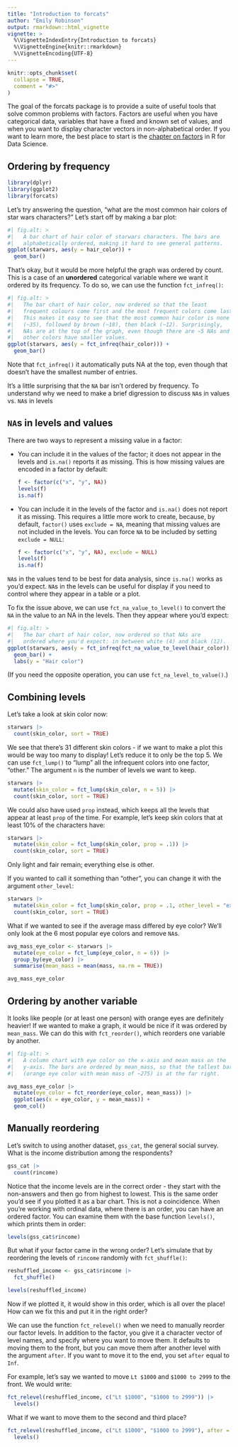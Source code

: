 ```yaml
---
title: "Introduction to forcats"
author: "Emily Robinson"
output: rmarkdown::html_vignette
vignette: >
  %\VignetteIndexEntry{Introduction to forcats}
  %\VignetteEngine{knitr::rmarkdown}
  %\VignetteEncoding{UTF-8}
---
```


```r
knitr::opts_chunk$set(
  collapse = TRUE,
  comment = "#>"
)
```

The goal of the forcats package is to provide a suite of useful tools that solve common problems with factors.
Factors are useful when you have categorical data, variables that have a fixed and known set of values, and when you want to display character vectors in non-alphabetical order.
If you want to learn more, the best place to start is the [chapter on factors](https://r4ds.had.co.nz/factors.html) in R for Data Science.

## Ordering by frequency

```r
library(dplyr)
library(ggplot2)
library(forcats)
```

Let's try answering the question, "what are the most common hair colors of star wars characters?" Let's start off by making a bar plot:

```r
#| fig.alt: >
#|   A bar chart of hair color of starwars characters. The bars are
#|   alphabetically ordered, making it hard to see general patterns.
ggplot(starwars, aes(y = hair_color)) + 
  geom_bar()
```

That's okay, but it would be more helpful the graph was ordered by count.
This is a case of an **unordered** categorical variable where we want it ordered by its frequency.
To do so, we can use the function `fct_infreq()`:

```r
#| fig.alt: >
#|   The bar chart of hair color, now ordered so that the least
#|   frequent colours come first and the most frequent colors come last.
#|   This makes it easy to see that the most common hair color is none 
#|   (~35), followed by brown (~18), then black (~12). Surprisingly,
#|   NAs are at the top of the graph, even though there are ~5 NAs and 
#|   other colors have smaller values.
ggplot(starwars, aes(y = fct_infreq(hair_color))) + 
  geom_bar()
```

Note that `fct_infreq()` it automatically puts NA at the top, even though that doesn't have the smallest number of entries.

It's a little surprising that the `NA` bar isn't ordered by frequency.
To understand why we need to make a brief digression to discuss `NA`s in values vs. `NA`s in levels

## `NA`s in levels and values

There are two ways to represent a missing value in a factor:

-   You can include it in the values of the factor; it does not appear in the levels and `is.na()` reports it as missing.
    This is how missing values are encoded in a factor by default:

    ```r
    f <- factor(c("x", "y", NA))
    levels(f)
    is.na(f)
    ```

-   You can include it in the levels of the factor and `is.na()` does not report it as missing.
    This requires a little more work to create, because, by default, `factor()` uses `exclude = NA`, meaning that missing values are not included in the levels.
    You can force `NA` to be included by setting `exclude = NULL`:

    ```r
    f <- factor(c("x", "y", NA), exclude = NULL)
    levels(f)
    is.na(f)
    ```

`NA`s in the values tend to be best for data analysis, since `is.na()` works as you'd expect.
`NA`s in the levels can be useful for display if you need to control where they appear in a table or a plot.

To fix the issue above, we can use `fct_na_value_to_level()` to convert the `NA` in the value to an NA in the levels.
Then they appear where you'd expect:

```r
#| fig.alt: >
#|   The bar chart of hair color, now ordered so that NAs are 
#|   ordered where you'd expect: in between white (4) and black (12).
ggplot(starwars, aes(y = fct_infreq(fct_na_value_to_level(hair_color)))) + 
  geom_bar() + 
  labs(y = "Hair color")
```

(If you need the opposite operation, you can use `fct_na_level_to_value()`.)

## Combining levels

Let's take a look at skin color now:

```r
starwars |>
  count(skin_color, sort = TRUE)
```

We see that there's 31 different skin colors - if we want to make a plot this would be way too many to display!
Let's reduce it to only be the top 5.
We can use `fct_lump()` to "lump" all the infrequent colors into one factor, "other." The argument `n` is the number of levels we want to keep.

```r
starwars |>
  mutate(skin_color = fct_lump(skin_color, n = 5)) |>
  count(skin_color, sort = TRUE)
```

We could also have used `prop` instead, which keeps all the levels that appear at least `prop` of the time.
For example, let's keep skin colors that at least 10% of the characters have:

```r
starwars |>
  mutate(skin_color = fct_lump(skin_color, prop = .1)) |>
  count(skin_color, sort = TRUE)
```

Only light and fair remain; everything else is other.

If you wanted to call it something than "other", you can change it with the argument `other_level`:

```r
starwars |>
  mutate(skin_color = fct_lump(skin_color, prop = .1, other_level = "extra")) |>
  count(skin_color, sort = TRUE)
```

What if we wanted to see if the average mass differed by eye color?
We'll only look at the 6 most popular eye colors and remove `NA`s.

```r
avg_mass_eye_color <- starwars |>
  mutate(eye_color = fct_lump(eye_color, n = 6)) |>
  group_by(eye_color) |>
  summarise(mean_mass = mean(mass, na.rm = TRUE))

avg_mass_eye_color
```

## Ordering by another variable

It looks like people (or at least one person) with orange eyes are definitely heavier!
If we wanted to make a graph, it would be nice if it was ordered by `mean_mass`.
We can do this with `fct_reorder()`, which reorders one variable by another.

```r
#| fig-alt: >
#|   A column chart with eye color on the x-axis and mean mass on the 
#|   y-axis. The bars are ordered by mean_mass, so that the tallest bar
#|   (orange eye color with mean mass of ~275) is at the far right.

avg_mass_eye_color |>
  mutate(eye_color = fct_reorder(eye_color, mean_mass)) |>
  ggplot(aes(x = eye_color, y = mean_mass)) + 
  geom_col()
```

## Manually reordering

Let's switch to using another dataset, `gss_cat`, the general social survey.
What is the income distribution among the respondents?

```r
gss_cat |>
  count(rincome)
```

Notice that the income levels are in the correct order - they start with the non-answers and then go from highest to lowest.
This is the same order you'd see if you plotted it as a bar chart.
This is not a coincidence.
When you're working with ordinal data, where there is an order, you can have an ordered factor.
You can examine them with the base function `levels()`, which prints them in order:

```r
levels(gss_cat$rincome)
```

But what if your factor came in the wrong order?
Let's simulate that by reordering the levels of `rincome` randomly with `fct_shuffle()`:

```r
reshuffled_income <- gss_cat$rincome |>
  fct_shuffle()

levels(reshuffled_income)
```

Now if we plotted it, it would show in this order, which is all over the place!
How can we fix this and put it in the right order?

We can use the function `fct_relevel()` when we need to manually reorder our factor levels.
In addition to the factor, you give it a character vector of level names, and specify where you want to move them.
It defaults to moving them to the front, but you can move them after another level with the argument `after`.
If you want to move it to the end, you set `after` equal to `Inf`.

For example, let's say we wanted to move `Lt $1000` and `$1000 to 2999` to the front.
We would write:

```r
fct_relevel(reshuffled_income, c("Lt $1000", "$1000 to 2999")) |>
  levels()
```

What if we want to move them to the second and third place?

```r
fct_relevel(reshuffled_income, c("Lt $1000", "$1000 to 2999"), after = 1) |>
  levels()
```
